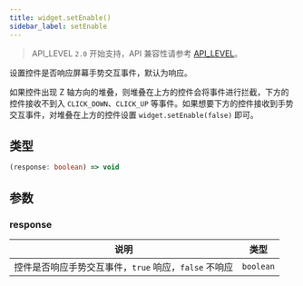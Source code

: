 ```yaml
---
title: widget.setEnable()
sidebar_label: setEnable
---
```


> API_LEVEL `2.0` 开始支持，API 兼容性请参考 [API_LEVEL](../../../../guides/framework/device/compatibility.md)。

设置控件是否响应屏幕手势交互事件，默认为响应。

如果控件出现 Z 轴方向的堆叠，则堆叠在上方的控件会将事件进行拦截，下方的控件接收不到入 `CLICK_DOWN`、`CLICK_UP` 等事件。如果想要下方的控件接收到手势交互事件，对堆叠在上方的控件设置 `widget.setEnable(false)` 即可。

## 类型

```ts
(response: boolean) => void
```

## 参数

### response

| 说明    | 类型     |
| ------- | -------- |
| 控件是否响应手势交互事件，`true` 响应，`false` 不响应 | `boolean` |
